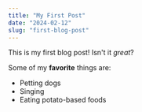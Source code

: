 ```yaml
---
title: "My First Post"
date: "2024-02-12"
slug: "first-blog-post"
---
```


This is my first blog post! Isn't it *great*?

Some of my **favorite** things are:

* Petting dogs
* Singing
* Eating potato-based foods